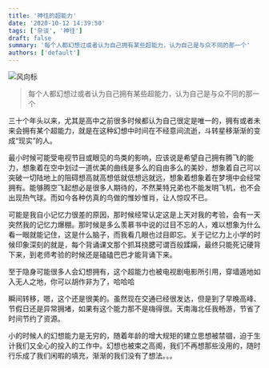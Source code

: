 ```yaml
---
title: '神往的超能力'
date: '2020-10-12 14:39:50'
tags: ['杂谈', '神往']
draft: false
summary: '每个人都幻想过或者认为自己拥有某些超能力，认为自己是与众不同的那一个'
authors: ['default']
---
```


![风向标](https://6d79-mysite-0g7z2gkuacfe06d6-1303437049.tcb.qcloud.la/pic/wind_vane.jpg?sign=3d0640ff3bcfdcb4453fa8e60eb9cdbc&t=1671674237)

> 每个人都幻想过或者认为自己拥有某些超能力，认为自己是与众不同的那一个

三十个年头以来，尤其是高中之前很多时候都认为自己很定是唯一的，拥有或者未来会拥有某个超能力，就是在这种幻想中时间在不经意间流逝，斗转星移渐渐的变成“现实”的人。

最小时候可能受电视节目或眼见的鸟类的影响，应该说是希望自己拥有腾飞的能力，想象着在空中划过一道优美的曲线是多么的自由多么的美妙，想象着自己可以突破一切陆地上的阻碍想高就高想低就低想远就远，想象着想象着在梦境中会经常拥有。能够腾空飞起想必是很多人期待的，不然莱特兄弟也不能发明飞机，也不会出现热气球。而如今各种仿真的鸟做的惟妙惟肖，让人惊叹不已。

可能是我自小记忆力很差的原因，那时候经常认定这是上天对我的考验，会有一天突然我的记忆力爆棚。那时候是多么羡慕书中说的过目不忘的人，难以想象为什么看一眼就能记住，这是什么脑子，而我看几眼也过目即忘。关于记忆力上小学的时候印象深刻的就是，每个背诵课文那个抓耳挠腮可谓百般蹂躏，最终只能死记硬背下来，到老师考验的时候还是磕磕巴巴才能背诵下来。

至于隐身可能很多人会幻想拥有，这个超能力也被电视剧电影所引用，穿墙遁地如入无人之地，你可以胡作非为了，哈哈哈

瞬间转移，嗯，这个还是很美的。虽然现在交通已经很发达，但是到了早晚高峰、节假日还是异常拥堵，如果有这个能力那不是嗨得很。天南海北任我畅游，节省了时间节约了资源。

小的时候人的幻想能力是无穷的，随着年龄的增大规矩的建立思想被禁锢，迫于生计我们又全心的投入的工作中。幻想也被束之高阁，我们不再想那些没用的，随时行乐成了我们闲暇的填充，渐渐的我们没有了想法。。。
